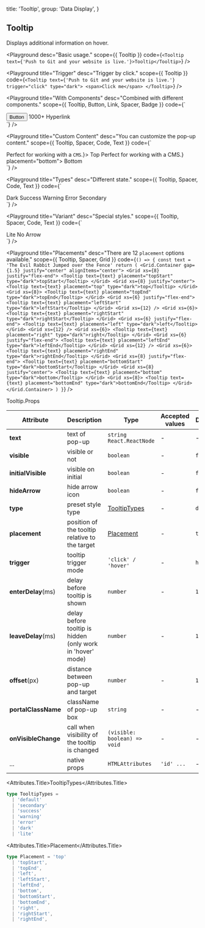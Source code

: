 
  title: 'Tooltip',
  group: 'Data Display',
}

## Tooltip

Displays additional information on hover.

<Playground
  desc="Basic usage."
  scope={{ Tooltip }}
  code={`
<Tooltip text={'Push to Git and your website is live.'}>Tooltip</Tooltip>
`}
/>

<Playground
  title="Trigger"
  desc="Trigger by click."
  scope={{ Tooltip }}
  code={`
<Tooltip text={'Push to Git and your website is live.'} trigger="click" type="dark">
  <span>Click me</span>
</Tooltip>
`}
/>

<Playground
  title="With Components"
  desc="Combined with different components."
  scope={{ Tooltip, Button, Link, Spacer, Badge }}
  code={`
<div>
  <Tooltip text={'Push to Git and your website is live.'} type="dark">
    <Button auto scale={1/2}>Button</Button>
  </Tooltip>
  <Spacer inline w={1} />
  <Tooltip text={'Push to Git and your website is live.'} type="dark">
    <Badge>1000+</Badge>
  </Tooltip>
  <Spacer inline w={1} />
  <Tooltip text={'Push to Git and your website is live.'} type="dark">
    <Link href="#" color>Hyperlink</Link>
  </Tooltip>
</div>
`}
/>

<Playground
  title="Custom Content"
  desc="You can customize the pop-up content."
  scope={{ Tooltip, Spacer, Code, Text }}
  code={`
<div>
  <Tooltip text={<>Perfect for working with a <Code>CMS</Code>.</>}>
    <span>Top</span>
  </Tooltip>
  <Spacer inline w={2.5} />
  <Tooltip text={<><Text b>Perfect</Text> for working with a CMS.</>} placement="bottom">
    <span>Bottom</span>
  </Tooltip>
</div>
`}
/>

<Playground
  title="Types"
  desc="Different state."
  scope={{ Tooltip, Spacer, Code, Text }}
  code={`
<div>
  <Tooltip text="Perfect for working with a CMS." type="dark">
    <span>Dark</span>
  </Tooltip>
  <Spacer inline w={1.5} />
  <Tooltip text="Perfect for working with a CMS." type="success">
    <span>Success</span>
  </Tooltip>
  <Spacer inline w={1.5} />
  <Tooltip text="Perfect for working with a CMS." type="warning">
    <span>Warning</span>
  </Tooltip>
  <Spacer inline w={1.5} />
  <Tooltip text="Perfect for working with a CMS." type="error">
    <span>Error</span>
  </Tooltip>
  <Spacer inline w={1.5} />
  <Tooltip text="Perfect for working with a CMS." type="secondary">
    <span>Secondary</span>
  </Tooltip>
</div>
`}
/>

<Playground
  title="Variant"
  desc="Special styles."
  scope={{ Tooltip, Spacer, Code, Text }}
  code={`
<div>
  <Tooltip text="Push to Git and your website is live." type="lite">
    <span>Lite</span>
  </Tooltip>
  <Spacer inline w={2.5} />
  <Tooltip text="Push to Git and your website is live." hideArrow>
    <span>No Arrow</span>
  </Tooltip>
</div>
`}
/>

<Playground
  title="Placements"
  desc="There are 12 `placement` options available."
  scope={{ Tooltip, Spacer, Grid }}
  code={`
() => {
  const text = 'The Evil Rabbit Jumped over the Fence'
  return (
    <Grid.Container gap={1.5} justify="center" alignItems="center">
      <Grid xs={8} justify="flex-end">
        <Tooltip text={text} placement="topStart" type="dark">topStart</Tooltip>
      </Grid>
      <Grid xs={8} justify="center">
        <Tooltip text={text} placement="top" type="dark">top</Tooltip>
      </Grid>
      <Grid xs={8}>
        <Tooltip text={text} placement="topEnd" type="dark">topEnd</Tooltip>
      </Grid>
      <Grid xs={6} justify="flex-end">
        <Tooltip text={text} placement="leftStart" type="dark">leftStart</Tooltip>
      </Grid>
      <Grid xs={12} />
      <Grid xs={6}>
        <Tooltip text={text} placement="rightStart" type="dark">rightStart</Tooltip>
      </Grid>
      <Grid xs={6} justify="flex-end">
        <Tooltip text={text} placement="left" type="dark">left</Tooltip>
      </Grid>
      <Grid xs={12} />
      <Grid xs={6}>
        <Tooltip text={text} placement="right" type="dark">right</Tooltip>
      </Grid>
      <Grid xs={6} justify="flex-end">
        <Tooltip text={text} placement="leftEnd" type="dark">leftEnd</Tooltip>
      </Grid>
      <Grid xs={12} />
      <Grid xs={6}>
        <Tooltip text={text} placement="rightEnd" type="dark">rightEnd</Tooltip>
      </Grid>
      <Grid xs={8} justify="flex-end">
        <Tooltip text={text} placement="bottomStart" type="dark">bottomStart</Tooltip>
      </Grid>
      <Grid xs={8} justify="center">
        <Tooltip text={text} placement="bottom" type="dark">bottom</Tooltip>
      </Grid>
      <Grid xs={8}>
        <Tooltip text={text} placement="bottomEnd" type="dark">bottomEnd</Tooltip>
      </Grid>
    </Grid.Container>
  )
}
`}
/>

<Attributes edit="/pages/en-us/components/tooltip.mdx">
<Attributes.Title>Tooltip.Props</Attributes.Title>

| Attribute           | Description                                                | Type                          | Accepted values | Default   |
| ------------------- | ---------------------------------------------------------- | ----------------------------- | --------------- | --------- |
| **text**            | text of pop-up                                             | `string` `React.ReactNode`    | -               | -         |
| **visible**         | visible or not                                             | `boolean`                     | -               | `false`   |
| **initialVisible**  | visible on initial                                         | `boolean`                     | -               | `false`   |
| **hideArrow**       | hide arrow icon                                            | `boolean`                     | -               | `false`   |
| **type**            | preset style type                                          | [TooltipTypes](#tooltiptypes) | -               | `default` |
| **placement**       | position of the tooltip relative to the target             | [Placement](#placement)       | -               | `top`     |
| **trigger**         | tooltip trigger mode                                       | `'click' / 'hover'`           | -               | `hover`   |
| **enterDelay**(ms)  | delay before tooltip is shown                              | `number`                      | -               | `100`     |
| **leaveDelay**(ms)  | delay before tooltip is hidden (only work in 'hover' mode) | `number`                      | -               | `150`     |
| **offset**(px)      | distance between pop-up and target                         | `number`                      | -               | `12`      |
| **portalClassName** | className of pop-up box                                    | `string`                      | -               | -         |
| **onVisibleChange** | call when visibility of the tooltip is changed             | `(visible: boolean) => void`  | -               | -         |
| ...                 | native props                                               | `HTMLAttributes`              | `'id' ...`      | -         |

<Attributes.Title>TooltipTypes</Attributes.Title>

```ts
type TooltipTypes =
  | 'default'
  | 'secondary'
  | 'success'
  | 'warning'
  | 'error'
  | 'dark'
  | 'lite'
```

<Attributes.Title>Placement</Attributes.Title>

```ts
type Placement = 'top'
  | 'topStart',
  | 'topEnd',
  | 'left',
  | 'leftStart',
  | 'leftEnd',
  | 'bottom',
  | 'bottomStart',
  | 'bottomEnd',
  | 'right',
  | 'rightStart',
  | 'rightEnd',
```

</Attributes>


